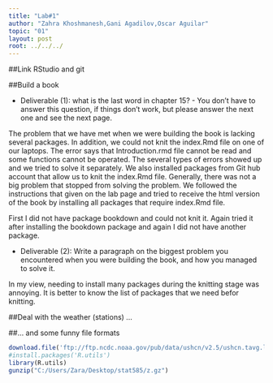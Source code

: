 ```yaml
---
title: "Lab#1"
author: "Zahra Khoshmanesh,Gani Agadilov,Oscar Aguilar"
topic: "01"
layout: post
root: ../../../
---
```

##Link RStudio and git

##Build a book

* Deliverable (1): what is the last word in chapter 15? - You don't have to answer this question, if things don't work, but please answer the next one and see the next page.

The problem that we have met when we were building the book is lacking several packages. 
In addition, we could not knit the index.Rmd file on one of our laptops. The error says that
 Introduction.rmd file cannot be read and some functions cannot be operated. The several types
 of errors showed up and we tried to solve it separately. We also installed packages from 
Git hub account that allow us to knit the index.Rmd file. Generally, there was not a big problem that 
stopped from solving the problem. We followed the instructions that given on the lab page and tried 
to receive the html version of the book by installing all packages that require index.Rmd file.

First I did not have package bookdown and could not knit it. 
Again tried it after installing the bookdown package and again I did not have another package.

* Deliverable (2): Write a paragraph on the biggest problem you encountered when you were building the book, and how you managed to solve it.

In my view, needing to install many packages during the knitting stage was annoying. 
It is better to know the list of packages that we need befor knitting.

##Deal with the weather (stations) ...



##... and some funny file formats

```r
download.file('ftp://ftp.ncdc.noaa.gov/pub/data/ushcn/v2.5/ushcn.tavg.latest.raw.tar.gz', "C:/Users/Zara/Desktop/stat585/z.gz", method = "auto", quiet=FALSE)
#install.packages('R.utils')
library(R.utils)
gunzip("C:/Users/Zara/Desktop/stat585/z.gz")
```
